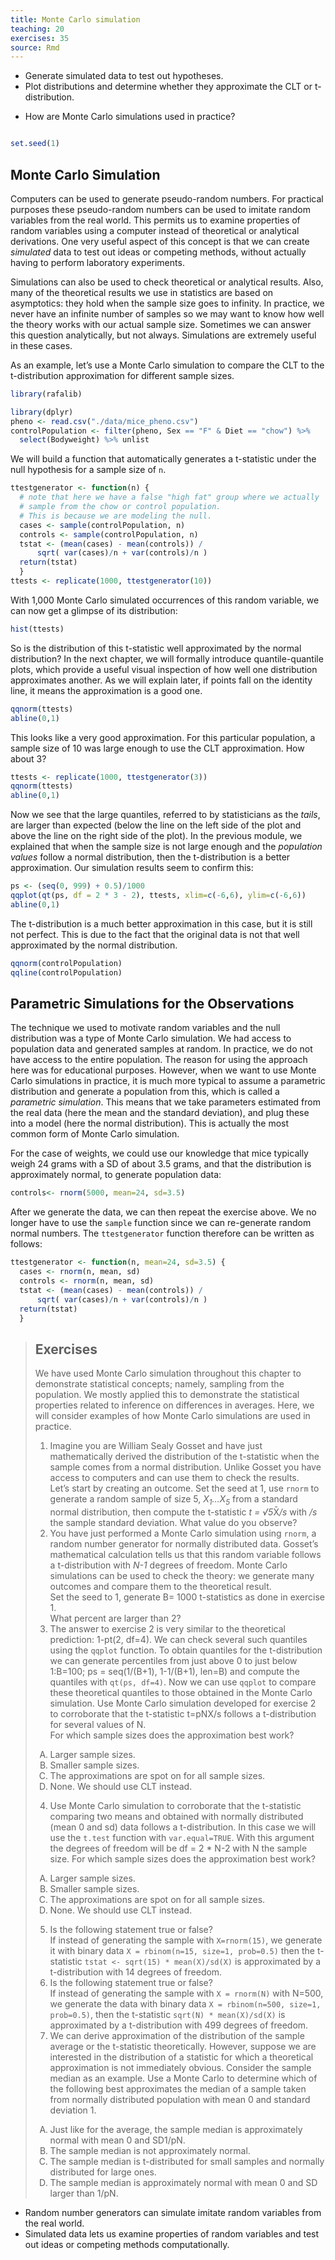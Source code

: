 ```yaml
---
title: Monte Carlo simulation
teaching: 20
exercises: 35
source: Rmd
---
```


::::::::::::::::::::::::::::::::::::::: objectives

- Generate simulated data to test out hypotheses.
- Plot distributions and determine whether they approximate the CLT or t-distribution.

::::::::::::::::::::::::::::::::::::::::::::::::::

:::::::::::::::::::::::::::::::::::::::: questions

- How are Monte Carlo simulations used in practice?

::::::::::::::::::::::::::::::::::::::::::::::::::

```r
```

```r
set.seed(1)
```

## Monte Carlo Simulation

Computers can be used to generate pseudo-random numbers. For practical purposes
these pseudo-random numbers can be used to imitate random variables from the
real world. This permits us to examine properties of random variables using a
computer instead of theoretical or analytical derivations. One very useful
aspect of this concept is that we can create *simulated* data to test out ideas
or competing methods, without actually having to perform laboratory experiments.

Simulations can also be used to check theoretical or analytical results. Also,
many of the theoretical results we use in statistics are based on asymptotics:
they hold when the sample size goes to infinity. In practice, we never have an
infinite number of samples so we may want to know how well the theory works with
our actual sample size. Sometimes we can answer this question analytically, but
not always. Simulations are extremely useful in these cases.

As an example, let's use a Monte Carlo simulation to compare the CLT to the
t-distribution approximation for different sample sizes.

```r
library(rafalib)
```

```r
library(dplyr)
pheno <- read.csv("./data/mice_pheno.csv")
controlPopulation <- filter(pheno, Sex == "F" & Diet == "chow") %>%  
  select(Bodyweight) %>% unlist
```

We will build a function that automatically generates a t-statistic under the
null hypothesis for a sample size of `n`.

```r
ttestgenerator <- function(n) {
  # note that here we have a false "high fat" group where we actually
  # sample from the chow or control population. 
  # This is because we are modeling the null.
  cases <- sample(controlPopulation, n)
  controls <- sample(controlPopulation, n)
  tstat <- (mean(cases) - mean(controls)) / 
      sqrt( var(cases)/n + var(controls)/n ) 
  return(tstat)
  }
ttests <- replicate(1000, ttestgenerator(10))
```

With 1,000 Monte Carlo simulated occurrences of this random variable, we can now
get a glimpse of its distribution:

```r
hist(ttests)
```

So is the distribution of this t-statistic well approximated by the normal
distribution? In the next chapter, we will formally introduce quantile-quantile
plots, which provide a useful visual inspection of how well one distribution
approximates another. As we will explain later, if points fall on the identity
line, it means the approximation is a good one.

```r
qqnorm(ttests)
abline(0,1)
```

This looks like a very good approximation. For this particular population, a
sample size of 10 was large enough to use the CLT approximation. How about 3?

```r
ttests <- replicate(1000, ttestgenerator(3))
qqnorm(ttests)
abline(0,1)
```

Now we see that the large quantiles, referred to by statisticians as the
*tails*, are larger than expected (below the line on the left side of the plot
and above the line on the right side of the plot).  In the previous module, we
explained that when the sample size is not large enough and the
*population values* follow a normal distribution, then the t-distribution is a
better approximation. Our simulation results seem to confirm this:

```r
ps <- (seq(0, 999) + 0.5)/1000
qqplot(qt(ps, df = 2 * 3 - 2), ttests, xlim=c(-6,6), ylim=c(-6,6))
abline(0,1)
```

The t-distribution is a much better approximation in this case, but it is still
not perfect. This is due to the fact that the original data is not that well
approximated by the normal distribution.

```r
qqnorm(controlPopulation)
qqline(controlPopulation)
```

## Parametric Simulations for the Observations

The technique we used to motivate random variables and the null distribution was
a type of Monte Carlo simulation. We had access to population data and generated
samples at random. In practice, we do not have access to the entire population.
The reason for using the approach here was for educational purposes. However,
when we want to use Monte Carlo simulations in practice, it is much more typical
to assume a parametric distribution and generate a population from this, which
is called a *parametric simulation*. This means that we take parameters
estimated from the real data (here the mean and the standard deviation), and
plug these into a model (here the normal distribution).  This is actually the
most common form of Monte Carlo simulation.

For the case of weights, we could use our knowledge that mice typically weigh 24
grams with a SD of about 3.5 grams, and that the distribution is approximately
normal, to generate population data:

```r
controls<- rnorm(5000, mean=24, sd=3.5) 
```

After we generate the data, we can then repeat the exercise above. We no longer
have to use the `sample` function since we can re-generate random normal
numbers. The `ttestgenerator` function therefore can be written as follows:

```r
ttestgenerator <- function(n, mean=24, sd=3.5) {
  cases <- rnorm(n, mean, sd)
  controls <- rnorm(n, mean, sd)
  tstat <- (mean(cases) - mean(controls)) / 
      sqrt( var(cases)/n + var(controls)/n ) 
  return(tstat)
  }
```

> ## Exercises
> 
> We have used Monte Carlo simulation throughout this chapter to demonstrate
> statistical concepts; namely, sampling from the population. We mostly applied
> this to demonstrate the statistical properties related to inference on
> differences in averages. Here, we will consider examples of how Monte Carlo
> simulations are used in practice.
> 
> 1. Imagine you are William Sealy Gosset and have just mathematically derived
>   the distribution of the t-statistic when the sample comes from a normal
>   distribution. Unlike Gosset you have access to computers and can use them to
>   check the results.  
>   Let's start by creating an outcome. Set the seed at 1, use `rnorm` to generate
>   a random sample of size 5, <i>X<sub>1</sub>...X<sub>5</sub></i> from a
>   standard normal distribution, then compute the t-statistic
>   <i>t = √5</i>X̄<i>/s</i> with <i>/s</i> the sample standard
>   deviation. What value do you observe?
> 2. You have just performed a Monte Carlo simulation using `rnorm`, a random
>   number generator for normally distributed data. Gosset's mathematical
>   calculation tells us that this random variable follows a t-distribution with
>   <i>N-1</i> degrees of freedom. Monte Carlo simulations can be used to check
>   the theory: we generate many outcomes and compare them to the theoretical
>   result.  
>   Set the seed to 1, generate B= 1000 t-statistics as done in exercise 1.  
>   What percent are larger than 2?
> 3. The answer to exercise 2 is very similar to the theoretical prediction:
>   1-pt(2, df=4). We can check several such quantiles using the `qqplot`
>   function. To obtain quantiles for the t-distribution we can generate
>   percentiles from just above 0 to just below
>   1:B=100; ps = seq(1/(B+1), 1-1/(B+1), len=B) and compute the quantiles with
>   `qt(ps, df=4)`. Now we can use `qqplot` to compare these theoretical quantiles
>   to those obtained in the Monte Carlo simulation. Use Monte Carlo simulation
>   developed for exercise 2 to corroborate that the t-statistic t=pNX/s
>   follows a t-distribution for several values of N.  
>   For which sample sizes does the approximation best work?  
>   A) Larger sample sizes.  
>   B) Smaller sample sizes.  
>   C) The approximations are spot on for all sample sizes.  
>   D) None. We should use CLT instead.
> 4. Use Monte Carlo simulation to corroborate that the t-statistic comparing
>   two means and obtained with normally distributed (mean 0 and sd) data follows
>   a t-distribution. In this case we will use the `t.test` function with
>   `var.equal=TRUE`. With this argument the degrees of freedom will be
>   df = 2 \* N-2 with N the sample size. For which sample sizes does the
>   approximation best work?  
>   A) Larger sample sizes.  
>   B) Smaller sample sizes.  
>   C) The approximations are spot on for all sample sizes.  
>   D) None. We should use CLT instead.
> 5. Is the following statement true or false?  
>   If instead of generating the sample with `X=rnorm(15)`, we generate it with
>   binary data `X = rbinom(n=15, size=1, prob=0.5)` then the t-statistic
>   `tstat <- sqrt(15) * mean(X)/sd(X)` is approximated by a t-distribution with
>   14 degrees of freedom.
> 6. Is the following statement true or false?  
>   If instead of generating the sample with `X = rnorm(N)` with N=500, we
>   generate the data with binary data `X = rbinom(n=500, size=1, prob=0.5)`,
>   then the t-statistic `sqrt(N) * mean(X)/sd(X)` is approximated by a
>   t-distribution with 499 degrees of freedom.
> 7. We can derive approximation of the distribution of the sample average or
>   the t-statistic theoretically. However, suppose we are interested in the
>   distribution of a statistic for which a theoretical approximation is not
>   immediately obvious. Consider the sample median as an example. Use a Monte
>   Carlo to determine which of the following best approximates the median of a
>   sample taken from normally distributed population with mean 0 and standard
>   deviation 1.  
>   A) Just like for the average, the sample median is approximately normal with
>   mean 0 and SD1/pN.  
>   B) The sample median is not approximately normal.  
>   C) The sample median is t-distributed for small samples and normally
>   distributed for large ones.  
>   D) The sample median is approximately normal with mean 0 and SD larger than
>   1/pN.

:::::::::::::::::::::::::::::::::::::::: keypoints

- Random number generators can simulate imitate random variables from the
real world. 
- Simulated data lets us examine properties of random variables and test out 
ideas or competing methods computationally.

::::::::::::::::::::::::::::::::::::::::::::::::::


